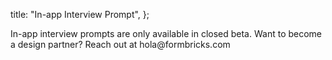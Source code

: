 
  title: "In-app Interview Prompt",
};

<Callout title="Closed Beta" type="note">
  In-app interview prompts are only available in closed beta. Want to become a design partner? Reach out at
  hola@formbricks.com
</Callout>

